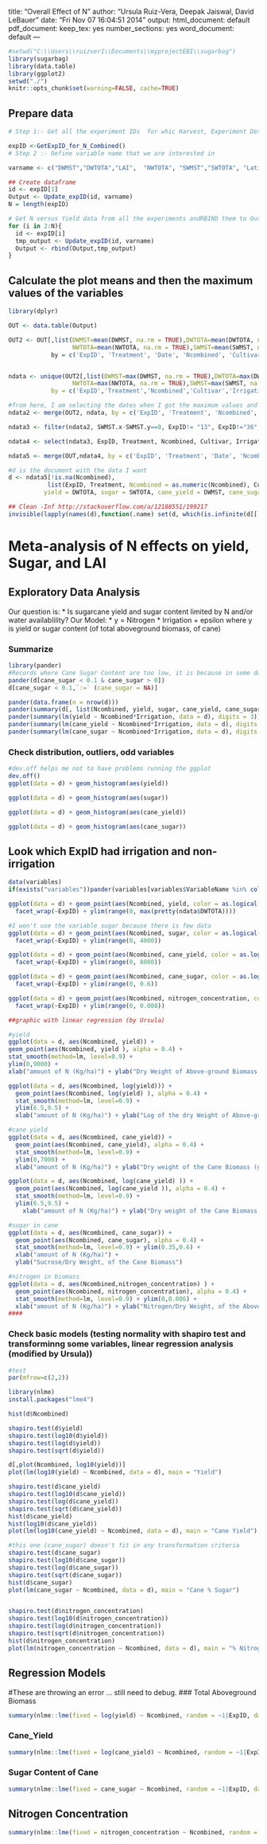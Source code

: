 title: "Overall Effect of N"
author: "Ursula Ruiz-Vera, Deepak Jaiswal, David LeBauer"
date: "Fri Nov 07 16:04:51 2014"
output:
  html_document: default
  pdf_document:
    keep_tex: yes
    number_sections: yes
  word_document: default
---
```r
#setwd("C:\\Users\\ruizver1\\Documents\\myprojectEBI\\sugarbag")
library(sugarbag)
library(data.table)
library(ggplot2)
setwd("./")
knitr::opts_chunk$set(warning=FALSE, cache=TRUE)
```
## Prepare data
```r
# Step 1:- Get all the experiment IDs  for whic Harvest, Experiment Design and Planting information is available

expID <-GetExpID_for_N_Combined()
# Step 2 :- Define variable name that we are interested in

varname <- c("DWMST","DWTOTA","LAI",  "NWTOTA", "SWMST","SWTOTA", "Latitude.x", "Longitude.x")

## Create dataframe
id <- expID[1]
Output <- Update_expID(id, varname)
N = length(expID)

# Get N versus Yield data from all the experiments andRBIND them to Output
for (i in 2:N){
  id <- expID[i]
  tmp_output <- Update_expID(id, varname)
  Output <- rbind(Output,tmp_output)
}
```
## Calculate the plot means and then the maximum values of the variables
```r

library(dplyr)

OUT <- data.table(Output)

OUT2 <- OUT[,list(DWMST=mean(DWMST, na.rm = TRUE),DWTOTA=mean(DWTOTA, na.rm = TRUE),LAI=mean(LAI, na.rm = TRUE), 
                  NWTOTA=mean(NWTOTA, na.rm = TRUE),SWMST=mean(SWMST, na.rm = TRUE),SWTOTA=mean(SWTOTA, na.rm = TRUE)), 
            by = c('ExpID', 'Treatment', 'Date', 'Ncombined', 'Cultivar', 'Irrigation')]


ndata <- unique(OUT2[,list(DWMST=max(DWMST, na.rm = TRUE),DWTOTA=max(DWTOTA, na.rm = TRUE), 
                  NWTOTA=max(NWTOTA, na.rm = TRUE),SWMST=max(SWMST, na.rm = TRUE),SWTOTA=max(SWTOTA, na.rm = TRUE)),
            by = c('ExpID','Treatment','Ncombined','Cultivar','Irrigation')])

#from here, I am selecting the dates when I got the maximum values and chosing those days from the firts file OUT to work with the raw data, not the means
ndata2 <- merge(OUT2, ndata, by = c('ExpID', 'Treatment', 'Ncombined', 'Cultivar', 'Irrigation'))

ndata3 <- filter(ndata2, SWMST.x-SWMST.y==0, ExpID!= "13", ExpID!="36", ExpID!= "14", ExpID!="7")

ndata4 <- select(ndata3, ExpID, Treatment, Ncombined, Cultivar, Irrigation, Date)

ndata5 <- merge(OUT,ndata4, by = c('ExpID', 'Treatment', 'Date', 'Ncombined', 'Cultivar', 'Irrigation'))

#d is the document with the data I want
d <- ndata5[!is.na(Ncombined), 
           list(ExpID, Treatment, Ncombined = as.numeric(Ncombined), Cultivar, Irrigation, DWTOTA, SWTOTA, NWTOTA, DWMST, SWMST, 
          yield = DWTOTA, sugar = SWTOTA, cane_yield = DWMST, cane_sugar = SWMST/DWMST, nitrogen_concentration = NWTOTA/DWTOTA)]

## Clean -Inf http://stackoverflow.com/a/12188551/199217
invisible(lapply(names(d),function(.name) set(d, which(is.infinite(d[[.name]])), j = .name,value =NA)))
```
# Meta-analysis of N effects on yield, Sugar, and LAI

## Exploratory Data Analysis

Our question is:
* Is sugarcane yield and sugar content limited by N and/or water availablility?
Our Model: 
* y = Nitrogen * Irrigation + epsilon
where y is yield or sugar content (of total aboveground biomass, of cane)

### Summarize
```r
library(pander)
#Records where Cane Sugar Content are too low, it is because in some data DWMST is NA and it is giving cane_sugar=0
pander(d[cane_sugar < 0.1 & cane_sugar > 0])
d[cane_sugar < 0.1,`:=` (cane_sugar = NA)]

pander(data.frame(n = nrow(d)))
pander(summary(d[, list(Ncombined, yield, sugar, cane_yield, cane_sugar, nitrogen_concentration)], digits = 3))
pander(summary(lm(yield ~ Ncombined*Irrigation, data = d), digits = 3))
pander(summary(lm(cane_yield ~ Ncombined*Irrigation, data = d), digits = 3))
pander(summary(lm(cane_sugar ~ Ncombined*Irrigation, data = d), digits = 3))
```
### Check distribution, outliers, odd variables 
```r
#dev.off helps me not to have problems running the ggplot
dev.off()
ggplot(data = d) + geom_histogram(aes(yield))

ggplot(data = d) + geom_histogram(aes(sugar))

ggplot(data = d) + geom_histogram(aes(cane_yield))

ggplot(data = d) + geom_histogram(aes(cane_sugar))
```
## Look which ExpID had irrigation and non-irrigation
```r
data(variables)
if(exists("variables"))pander(variables[variables$VariableName %in% colnames(ndata),])

ggplot(data = d) + geom_point(aes(Ncombined, yield, color = as.logical(Irrigation))) + 
  facet_wrap(~ExpID) + ylim(range(0, max(pretty(ndata$DWTOTA))))

#I won't use the variable sugar because there is few data
ggplot(data = d) + geom_point(aes(Ncombined, sugar, color = as.logical(Irrigation))) + 
  facet_wrap(~ExpID) + ylim(range(0, 4000))

ggplot(data = d) + geom_point(aes(Ncombined, cane_yield, color = as.logical(Irrigation))) + 
  facet_wrap(~ExpID) + ylim(range(0, 8000))

ggplot(data = d) + geom_point(aes(Ncombined, cane_sugar, color = as.logical(Irrigation))) + 
  facet_wrap(~ExpID) + ylim(range(0, 0.6))

ggplot(data = d) + geom_point(aes(Ncombined, nitrogen_concentration, color = as.logical(Irrigation))) + 
  facet_wrap(~ExpID) + ylim(range(0, 0.008))
```

```r
##graphic with linear regression (by Ursula)

#yield
ggplot(data = d, aes(Ncombined, yield)) + 
geom_point(aes(Ncombined, yield ), alpha = 0.4) + 
stat_smooth(method=lm, level=0.9) +
ylim(0,9000) + 
xlab("amount of N (Kg/ha)") + ylab("Dry Weight of Above-ground Biomass (g/m2)")

ggplot(data = d, aes(Ncombined, log(yield))) + 
  geom_point(aes(Ncombined, log(yield) ), alpha = 0.4) + 
  stat_smooth(method=lm, level=0.9) +
  ylim(6.5,9.5) + 
  xlab("amount of N (Kg/ha)") + ylab("Log of the dry Weight of Above-ground Biomass (g/m2)") 

#cane yield
ggplot(data = d, aes(Ncombined, cane_yield)) + 
  geom_point(aes(Ncombined, cane_yield), alpha = 0.4) + 
  stat_smooth(method=lm, level=0.9) +
  ylim(0,7000) +
  xlab("amount of N (Kg/ha)") + ylab("Dry weight of the Cane Biomass (g/m2)")

ggplot(data = d, aes(Ncombined, log(cane_yield) )) + 
  geom_point(aes(Ncombined, log(cane_yield )), alpha = 0.4) + 
  stat_smooth(method=lm, level=0.9) +
  ylim(6.5,9.5) +
    xlab("amount of N (Kg/ha)") + ylab("Dry weight of the Cane Biomass (g/m2)")

#sugar in cane
ggplot(data = d, aes(Ncombined, cane_sugar)) + 
  geom_point(aes(Ncombined, cane_sugar), alpha = 0.4) + 
  stat_smooth(method=lm, level=0.9) + ylim(0.35,0.6) + 
  xlab("amount of N (Kg/ha)") + 
  ylab("Sucrose/Dry Weight, of the Cane Biomass")

#nitrogen in biomass
ggplot(data = d, aes(Ncombined,nitrogen_concentration) ) + 
  geom_point(aes(Ncombined, nitrogen_concentration), alpha = 0.4) + 
  stat_smooth(method=lm, level=0.9) + ylim(0,0.006) + 
  xlab("amount of N (Kg/ha)") + ylab("Nitrogen/Dry Weight, of the Above-ground Biomass")
####
```
### Check basic models (testing normality with shapiro test and transforminng some variables, linear regression analysis (modified by Ursula))
```r
#test
par(mfrow=c(2,2))

library(nlme)
install.packages("lme4")

hist(d$Ncombined)

shapiro.test(d$yield)
shapiro.test(log10(d$yield))
shapiro.test(log(d$yield))
shapiro.test(sqrt(d$yield))

d[,plot(Ncombined, log10(yield))]
plot(lm(log10(yield) ~ Ncombined, data = d), main = "Yield")
```

```r
shapiro.test(d$cane_yield)
shapiro.test(log10(d$cane_yield))
shapiro.test(log(d$cane_yield))
shapiro.test(sqrt(d$cane_yield))
hist(d$cane_yield)
hist(log10(d$cane_yield))
plot(lm(log10(cane_yield) ~ Ncombined, data = d), main = "Cane Yield")

#this one (cane_sugar) doesn't fit in any transformation criteria
shapiro.test(d$cane_sugar)
shapiro.test(log10(d$cane_sugar))
shapiro.test(log(d$cane_sugar))
shapiro.test(sqrt(d$cane_sugar))
hist(d$cane_sugar)
plot(lm(cane_sugar ~ Ncombined, data = d), main = "Cane % Sugar")


shapiro.test(d$nitrogen_concentration)
shapiro.test(log10(d$nitrogen_concentration))
shapiro.test(log(d$nitrogen_concentration))
shapiro.test(sqrt(d$nitrogen_concentration))
hist(d$nitrogen_concentration)
plot(lm(nitrogen_concentration ~ Ncombined, data = d), main = "% Nitrogen")

```
## Regression Models
#These are throwing an error ... still need to debug.
### Total Aboveground Biomass
```r
summary(nlme::lme(fixed = log(yield) ~ Ncombined, random = ~1|ExpID, data = d, na.action = na.omit))
```
### Cane_Yield
```r
summary(nlme::lme(fixed = log(cane_yield) ~ Ncombined, random = ~1|ExpID, data = d, na.action = na.omit))
```
### Sugar Content of Cane
```r
summary(nlme::lme(fixed = cane_sugar ~ Ncombined, random = ~1|ExpID, data = d, na.action = na.omit))
```
## Nitrogen Concentration
```r
summary(nlme::lme(fixed = nitrogen_concentration ~ Ncombined, random = ~1|ExpID, data = d, na.action = na.omit))
```

